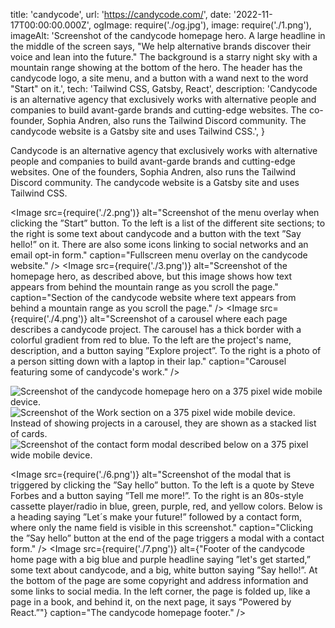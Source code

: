  title: 'candycode',
  url: 'https://candycode.com/',
  date: '2022-11-17T00:00:00.000Z',
  ogImage: require('./og.jpg'),
  image: require('./1.png'),
  imageAlt: 'Screenshot of the candycode homepage hero. A large headline in the middle of the screen says, "We help alternative brands discover their voice and lean into the future." The background is a starry night sky with a mountain range showing at the bottom of the hero. The header has the candycode logo, a site menu, and a button with a wand next to the word "Start" on it.',
  tech: 'Tailwind CSS, Gatsby, React',
  description: 'Candycode is an alternative agency that exclusively works with alternative people and companies to build avant-garde brands and cutting-edge websites. The co-founder, Sophia Andren, also runs the Tailwind Discord community. The candycode website is a Gatsby site and uses Tailwind CSS.',
}

<Intro title="Agency specializing in imaginative websites for alternative brands.">

Candycode is an alternative agency that exclusively works with alternative people and companies to build avant-garde brands and cutting-edge websites. One of the founders, Sophia Andren, also runs the Tailwind Discord community. The candycode website is a Gatsby site and uses Tailwind CSS.

</Intro>

<Image src={require('./2.png')} alt="Screenshot of the menu overlay when clicking the ”Start” button. To the left is a list of the different site sections; to the right is some text about candycode and a button with the text ”Say hello!” on it. There are also some icons linking to social networks and an email opt-in form." caption="Fullscreen menu overlay on the candycode website." />
<Image src={require('./3.png')} alt="Screenshot of the homepage hero, as described above, but this image shows how text appears from behind the mountain range as you scroll the page." caption="Section of the candycode website where text appears from behind a mountain range as you scroll the page." />
<Image src={require('./4.png')} alt="Screenshot of a carousel where each page describes a candycode project. The carousel has a thick border with a colorful gradient from red to blue. To the left are the project's name, description, and a button saying ”Explore project”. To the right is a photo of a person sitting down with a laptop in their lap." caption="Carousel featuring some of candycode's work." />

<Mobile caption="The candycode website on a 375px wide mobile device.">
  <Image src={require('./8.png')} alt="Screenshot of the candycode homepage hero on a 375 pixel wide mobile device." />
  <Image src={require('./9.png')} alt="Screenshot of the Work section on a 375 pixel wide mobile device. Instead of showing projects in a carousel, they are shown as a stacked list of cards." />
  <Image src={require('./10.png')} alt="Screenshot of the contact form modal described below on a 375 pixel wide mobile device." />
</Mobile>

<Image src={require('./6.png')} alt="Screenshot of the modal that is triggered by clicking the ”Say hello” button. To the left is a quote by Steve Forbes and a button saying ”Tell me more!”. To the right is an 80s-style cassette player/radio in blue, green, purple, red, and yellow colors. Below is a heading saying ”Let´s make your future!” followed by a contact form, where only the name field is visible in this screenshot." caption="Clicking the ”Say hello” button at the end of the page triggers a modal with a contact form." />
<Image src={require('./7.png')} alt={"Footer of the candycode home page with a big blue and purple headline saying ”let's get started,” some text about candycode, and a big, white button saying ”Say hello!”. At the bottom of the page are some copyright and address information and some links to social media. In the left corner, the page is folded up, like a page in a book, and behind it, on the next page, it says ”Powered by React.”"} caption="The candycode homepage footer." />
